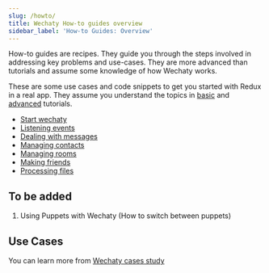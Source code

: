 ```yaml
---
slug: /howto/
title: Wechaty How-to guides overview
sidebar_label: 'How-to Guides: Overview'
---
```


<!-- how-to/cookbook - Explains how to accomplish a specific task. -->

How-to guides are recipes. They guide you through the steps involved in addressing key problems and use-cases. They are more advanced than tutorials and assume some knowledge of how Wechaty works.

These are some use cases and code snippets to get you started with Redux in a real app. They assume you understand the topics in [basic](#b) and [advanced](#a) tutorials.

- [Start wechaty](howto/wechaty.md)
- [Listening events](howto/event.md)
- [Dealing with messages](howto/message.md)
- [Managing contacts](howto/contact.md)
- [Managing rooms](howto/room.md)
- [Making friends](howto/friendship.md)
- [Processing files](howto/file-box.md)

## To be added

1. Using Puppets with Wechaty (How to switch between puppets)

## Use Cases

You can learn more from [Wechaty cases study](case-study/overview.md)
